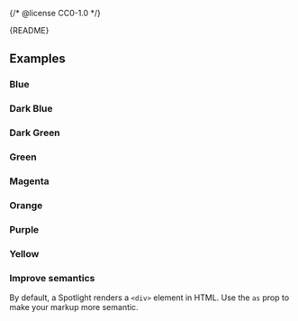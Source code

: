{/* @license CC0-1.0 */}


<Meta of={SpotlightStories} />

<Markdown>{README}</Markdown>

<Primary />

<Controls />

## Examples

### Blue

<Canvas of={SpotlightStories.Blue} />

### Dark Blue

<Canvas of={SpotlightStories.DarkBlue} />

### Dark Green

<Canvas of={SpotlightStories.DarkGreen} />

### Green

<Canvas of={SpotlightStories.Green} />

### Magenta

<Canvas of={SpotlightStories.Magenta} />

### Orange

<Canvas of={SpotlightStories.Orange} />

### Purple

<Canvas of={SpotlightStories.Purple} />

### Yellow

<Canvas of={SpotlightStories.Yellow} />

### Improve semantics

By default, a Spotlight renders a `<div>` element in HTML.
Use the `as` prop to make your markup more semantic.

<Canvas of={SpotlightStories.ImproveSemantics} />
